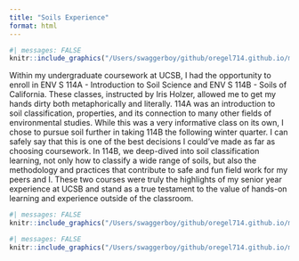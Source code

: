 ```yaml
---
title: "Soils Experience"
format: html
---
```


```r
#| messages: FALSE
knitr::include_graphics("/Users/swaggerboy/github/oregel714.github.io/media/group.jpeg")
```


Within my undergraduate coursework at UCSB, I had the opportunity to enroll in ENV S 114A -  Introduction to Soil Science and ENV S 114B - Soils of California. These classes, instructed by Iris Holzer, allowed me to get my hands dirty both metaphorically and literally. 114A was an introduction to soil classification, properties, and its connection to many other fields of environmental studies. While this was a very informative class on its own, I chose to pursue soil further in taking 114B the following winter quarter. I can safely say that this is one of the best decisions I could’ve made as far as choosing coursework. In 114B, we deep-dived into soil classification learning, not only how to classify a wide range of soils, but also the methodology and practices that contribute to safe and fun field work for my peers and I. These two courses were truly the highlights of my senior year experience at UCSB and stand as a true testament to the value of hands-on learning and experience outside of the classroom.

```r
#| messages: FALSE
knitr::include_graphics("/Users/swaggerboy/github/oregel714.github.io/media/landscape.jpeg")
```

```r
#| messages: FALSE
knitr::include_graphics("/Users/swaggerboy/github/oregel714.github.io/media/point.jpeg")
```